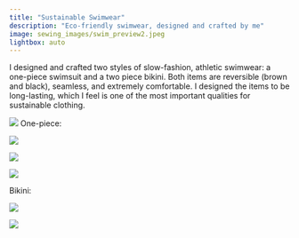 ```yaml
---
title: "Sustainable Swimwear"
description: "Eco-friendly swimwear, designed and crafted by me"
image: sewing_images/swim_preview2.jpeg
lightbox: auto
---
```

I designed and crafted two styles of slow-fashion, athletic swimwear: a one-piece swimsuit and a two piece bikini. Both items are reversible (brown and black), seamless, and extremely comfortable. I designed the items to be long-lasting, which I feel is one of the most important qualities for sustainable clothing. 


![](sewing_images/both_styles.jpeg){group="first"}
One-piece:

::: {layout="[1, 1, 1]"}

![](sewing_images/grass_one_piece.jpeg){group="onepiece"
description="one-piece, black"}

![](sewing_images/one_piece.jpeg){group="onepiece"
description="one_piece, brown"}

![](sewing_images/swimwear_preview.jpeg){group="onepiece"
description="One-piece, brown"}

:::

Bikini:

::: {layout="[1, 1, 1]"}

![](sewing_images/grass_bikini.jpeg){group="bikini"
description="bikini, brown"}

![](sewing_images/side_view.jpeg){group="bikini"
description="bikini, brown"}

:::







